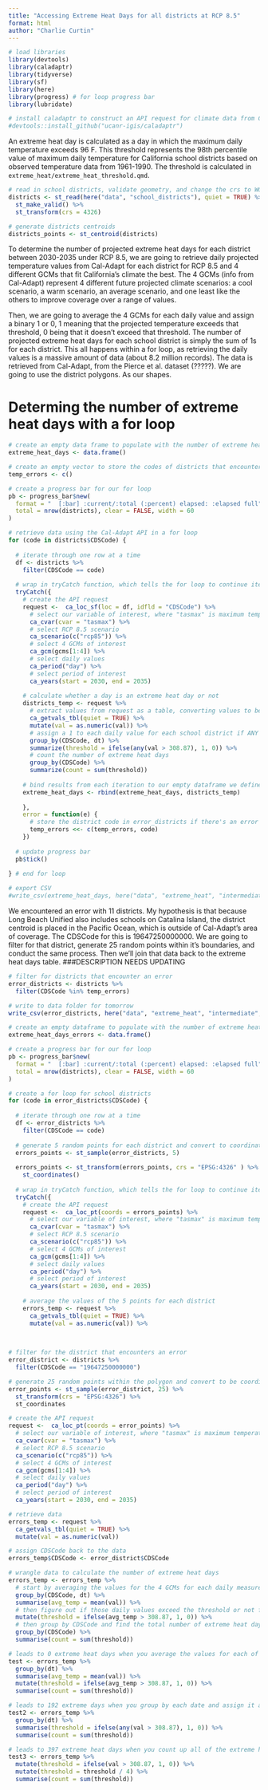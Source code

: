 ```yaml
---
title: "Accessing Extreme Heat Days for all districts at RCP 8.5"
format: html
author: "Charlie Curtin"
---
```


```r
# load libraries
library(devtools)
library(caladaptr)
library(tidyverse)
library(sf)
library(here)
library(progress) # for loop progress bar
library(lubridate)

# install caladaptr to construct an API request for climate data from Cal-Adapt
#devtools::install_github("ucanr-igis/caladaptr")
```

An extreme heat day is calculated as a day in which the maximum daily temperature exceeds 96 F. This threshold represents the 98th percentile value of maximum daily temperature for California school districts based on observed temperature data from 1961-1990. The threshold is calculated in `extreme_heat/extreme_heat_threshold.qmd`.

```r
# read in school districts, validate geometry, and change the crs to WGS 1984
districts <- st_read(here("data", "school_districts"), quiet = TRUE) %>% 
  st_make_valid() %>% 
  st_transform(crs = 4326)

# generate districts centroids
districts_points <- st_centroid(districts)
```

To determine the number of projected extreme heat days for each district between 2030-2035 under RCP 8.5, we are going to retrieve daily projected temperature values from Cal-Adapt for each district for RCP 8.5 and 4 different GCMs that fit California's climate the best. The 4 GCMs (info from Cal-Adapt) represent 4 different future projected climate scenarios: a cool scenario, a warm scenario, an average scenario, and one least like the others to improve coverage over a range of values.

Then, we are going to average the 4 GCMs for each daily value and assign a binary 1 or 0, 1 meaning that the projected temperature exceeds that threshold, 0 being that it doesn't exceed that threshold. The number of projected extreme heat days for each school district is simply the sum of 1s for each district. This all happens within a for loop, as retrieving the daily values is a massive amount of data (about 8.2 million records). The data is retrieved from Cal-Adapt, from the Pierce et al. dataset (?????). We are going to use the district polygons. As our shapes.

# Determing the number of extreme heat days with a for loop

```r
# create an empty data frame to populate with the number of extreme heat days
extreme_heat_days <- data.frame()

# create an empty vector to store the codes of districts that encounter an error with the for loop
temp_errors <- c()

# create a progress bar for our for loop
pb <- progress_bar$new(
  format = "  [:bar] :current/:total (:percent) elapsed: :elapsed full",
  total = nrow(districts), clear = FALSE, width = 60
)

# retrieve data using the Cal-Adapt API in a for loop
for (code in districts$CDSCode) {
   
  # iterate through one row at a time
  df <- districts %>% 
    filter(CDSCode == code)
  
  # wrap in tryCatch function, which tells the for loop to continue iterating if it encounters an error
  tryCatch({
    # create the API request
    request <-  ca_loc_sf(loc = df, idfld = "CDSCode") %>% 
      # select our variable of interest, where "tasmax" is maximum temperature
      ca_cvar(cvar = "tasmax") %>% 
      # select RCP 8.5 scenario
      ca_scenario(c("rcp85")) %>% 
      # select 4 GCMs of interest
      ca_gcm(gcms[1:4]) %>% 
      # select daily values
      ca_period("day") %>% 
      # select period of interest
      ca_years(start = 2030, end = 2035)
    
    # calculate whether a day is an extreme heat day or not
    districts_temp <- request %>% 
      # extract values from request as a table, converting values to be numeric
      ca_getvals_tbl(quiet = TRUE) %>% 
      mutate(val = as.numeric(val)) %>% 
      # assign a 1 to each daily value for each school district if ANY projected temperature from any of the 4 GCMs exceeds the threshold
      group_by(CDSCode, dt) %>% 
      summarize(threshold = ifelse(any(val > 308.87), 1, 0)) %>%
      # count the number of extreme heat days
      group_by(CDSCode) %>% 
      summarize(count = sum(threshold))
    
    # bind results from each iteration to our empty dataframe we defined outside of the for loop
    extreme_heat_days <- rbind(extreme_heat_days, districts_temp)
    
    },
    error = function(e) {
      # store the district code in error_districts if there's an error
      temp_errors <<- c(temp_errors, code)
    })
  
  # update progress bar
  pb$tick()
  
} # end for loop

# export CSV
#write_csv(extreme_heat_days, here("data", "extreme_heat", "intermediate", "extreme_heat_days_noerrors.csv"))
```

We encountered an error with 11 districts. My hypothesis is that because Long Beach Unified also includes schools on Catalina Island, the district centroid is placed in the Pacific Ocean, which is outside of Cal-Adapt's area of coverage. The CDSCode for this is 19647250000000. We are going to filter for that district, generate 25 random points within it's boundaries, and conduct the same process. Then we'll join that data back to the extreme heat days table.
###DESCRIPTION NEEDS UPDATING

```r
# filter for districts that encounter an error
error_districts <- districts %>% 
  filter(CDSCode %in% temp_errors)

# write to data folder for tomorrow
write_csv(error_districts, here("data", "extreme_heat", "intermediate", "error_districts.csv"))

# create an empty dataframe to populate with the number of extreme heat days
extreme_heat_days_errors <- data.frame()

# create a progress bar for our for loop
pb <- progress_bar$new(
  format = "  [:bar] :current/:total (:percent) elapsed: :elapsed full",
  total = nrow(districts), clear = FALSE, width = 60
)

# create a for loop for school districts
for (code in error_districts$CDSCode) {
  
  # iterate through one row at a time
  df <- error_districts %>% 
    filter(CDSCode == code)
  
  # generate 5 random points for each district and convert to coordinates
  errors_points <- st_sample(error_districts, 5)
  
  errors_points <- st_transform(errors_points, crs = "EPSG:4326" ) %>% 
    st_coordinates()
  
  # wrap in tryCatch function, which tells the for loop to continue iterating if it encounters an error
  tryCatch({
    # create the API request
    request <-  ca_loc_pt(coords = errors_points) %>% 
      # select our variable of interest, where "tasmax" is maximum temperature
      ca_cvar(cvar = "tasmax") %>% 
      # select RCP 8.5 scenario
      ca_scenario(c("rcp85")) %>% 
      # select 4 GCMs of interest
      ca_gcm(gcms[1:4]) %>% 
      # select daily values
      ca_period("day") %>% 
      # select period of interest
      ca_years(start = 2030, end = 2035)
    
    # average the values of the 5 points for each district
    errors_temp <- request %>% 
      ca_getvals_tbl(quiet = TRUE) %>% 
      mutate(val = as.numeric(val)) %>% 
      
    


```


```r
# filter for the district that encounters an error
error_district <- districts %>% 
  filter(CDSCode == "19647250000000")

# generate 25 random points within the polygon and convert to be coordinates
error_points <- st_sample(error_district, 25) %>% 
  st_transform(crs = "EPSG:4326") %>% 
  st_coordinates

# create the API request
request <-  ca_loc_pt(coords = error_points) %>% 
  # select our variable of interest, where "tasmax" is maximum temperature
  ca_cvar(cvar = "tasmax") %>% 
  # select RCP 8.5 scenario
  ca_scenario(c("rcp85")) %>% 
  # select 4 GCMs of interest
  ca_gcm(gcms[1:4]) %>% 
  # select daily values
  ca_period("day") %>% 
  # select period of interest
  ca_years(start = 2030, end = 2035)

# retrieve data
errors_temp <- request %>% 
  ca_getvals_tbl(quiet = TRUE) %>% 
  mutate(val = as.numeric(val))

# assign CDSCode back to the data
errors_temp$CDSCode <- error_district$CDSCode

# wrangle data to calculate the number of extreme heat days
errors_temp <- errors_temp %>% 
  # start by averaging the values for the 4 GCMs for each daily measurement for each district
  group_by(CDSCode, dt) %>% 
  summarise(avg_temp = mean(val)) %>% 
  # then figure out if those daily values exceed the threshold or not for extreme heat (projected temperatures are given in Kelvin) by assigning a 1 or 0
  mutate(threshold = ifelse(avg_temp > 308.87, 1, 0)) %>% 
  # then group by CDSCode and find the total number of extreme heat days for the whole period for each district
  group_by(CDSCode) %>%
  summarise(count = sum(threshold))
```

```r
# leads to 0 extreme heat days when you average the values for each of the 4 GCMs
test <- errors_temp %>% 
  group_by(dt) %>% 
  summarise(avg_temp = mean(val)) %>% 
  mutate(threshold = ifelse(avg_temp > 308.87, 1, 0)) %>% 
  summarise(count = sum(threshold))

# leads to 192 extreme days when you group by each date and assign it a 1 if any of the temp records from any of the GCMs is above the threshold
test2 <- errors_temp %>% 
  group_by(dt) %>%
  summarise(threshold = ifelse(any(val > 308.87), 1, 0)) %>% 
  summarise(count = sum(threshold))

# leads to 397 extreme heat days when you count up all of the extreme heat days under each GCM and divide by 4 (original method)
test3 <- errors_temp %>% 
  mutate(threshold = ifelse(val > 308.87, 1, 0)) %>% 
  mutate(threshold = threshold / 4) %>%
  summarise(count = sum(threshold))
```




